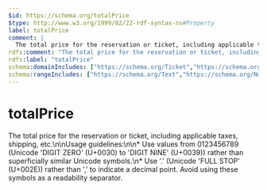 ```yaml
---
$id: https://schema.org/totalPrice
$type: http://www.w3.org/1999/02/22-rdf-syntax-ns#Property
label: totalPrice
comment: |
  The total price for the reservation or ticket, including applicable taxes, shipping, etc.\n\nUsage guidelines:\n\n* Use values from 0123456789 (Unicode 'DIGIT ZERO' (U+0030) to 'DIGIT NINE' (U+0039)) rather than superficially similar Unicode symbols.\n* Use '.' (Unicode 'FULL STOP' (U+002E)) rather than ',' to indicate a decimal point. Avoid using these symbols as a readability separator.
rdfs:comment: "The total price for the reservation or ticket, including applicable taxes, shipping, etc.\\n\\nUsage guidelines:\\n\\n* Use values from 0123456789 (Unicode 'DIGIT ZERO' (U+0030) to 'DIGIT NINE' (U+0039)) rather than superficially similar Unicode symbols.\\n* Use '.' (Unicode 'FULL STOP' (U+002E)) rather than ',' to indicate a decimal point. Avoid using these symbols as a readability separator."
rdfs:label: "totalPrice"
schema:domainIncludes: ["https://schema.org/Ticket","https://schema.org/Reservation"]
schema:rangeIncludes: ["https://schema.org/Text","https://schema.org/Number","https://schema.org/PriceSpecification"]
---
```


# totalPrice

The total price for the reservation or ticket, including applicable taxes, shipping, etc.\n\nUsage guidelines:\n\n* Use values from 0123456789 (Unicode 'DIGIT ZERO' (U+0030) to 'DIGIT NINE' (U+0039)) rather than superficially similar Unicode symbols.\n* Use '.' (Unicode 'FULL STOP' (U+002E)) rather than ',' to indicate a decimal point. Avoid using these symbols as a readability separator.

